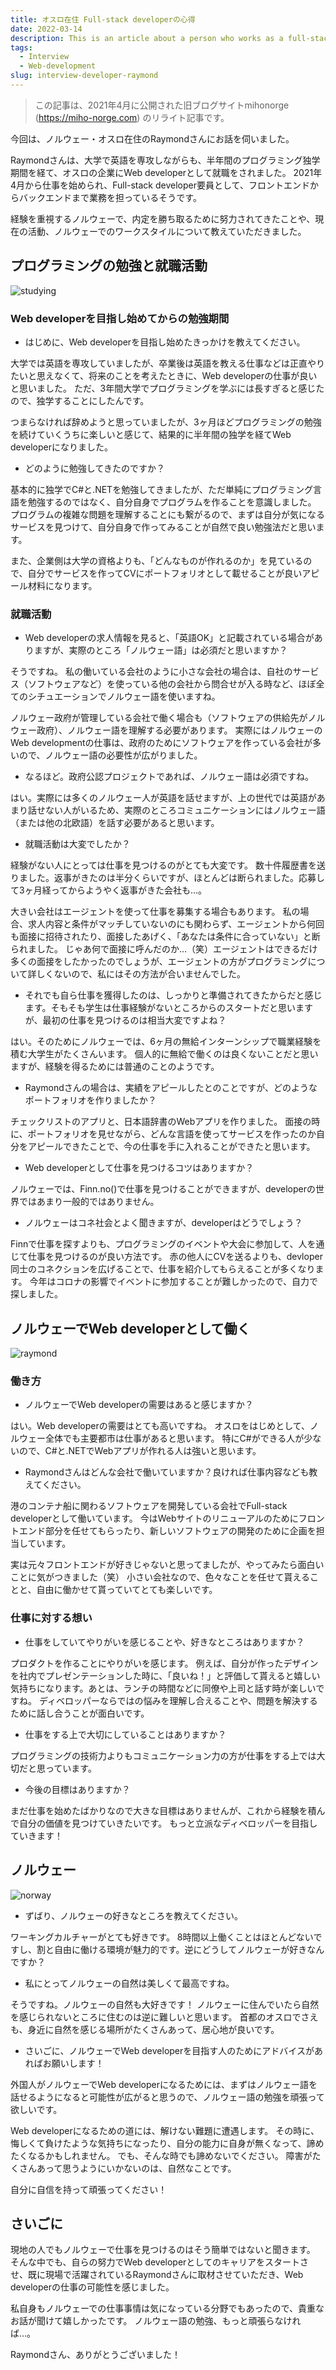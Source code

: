 ```yaml
---
title: オスロ在住 Full-stack developerの心得
date: 2022-03-14
description: This is an article about a person who works as a full-stack developer in Oslo. This time I interviewd Raymond how he got a job and what he experiences as a developer in Norway.
tags:
  - Interview
  - Web-development
slug: interview-developer-raymond
---
```


> この記事は、2021年4月に公開された旧ブログサイトmihonorge (https://miho-norge.com) のリライト記事です。

今回は、ノルウェー・オスロ在住のRaymondさんにお話を伺いました。

Raymondさんは、大学で英語を専攻しながらも、半年間のプログラミング独学期間を経て、オスロの企業にWeb developerとして就職をされました。
2021年4月から仕事を始められ、Full-stack developer要員として、フロントエンドからバックエンドまで業務を担っているそうです。

経験を重視するノルウェーで、内定を勝ち取るために努力されてきたことや、現在の活動、ノルウェーでのワークスタイルについて教えていただきました。

## プログラミングの勉強と就職活動
![studying](./studying.jpg)

### Web developerを目指し始めてからの勉強期間

- はじめに、Web developerを目指し始めたきっかけを教えてください。

大学では英語を専攻していましたが、卒業後は英語を教える仕事などは正直やりたいと思えなくて、将来のことを考えたときに、Web developerの仕事が良いと思いました。
ただ、3年間大学でプログラミングを学ぶには長すぎると感じたので、独学することにしたんです。

つまらなければ辞めようと思っていましたが、3ヶ月ほどプログラミングの勉強を続けていくうちに楽しいと感じて、結果的に半年間の独学を経てWeb developerになりました。

- どのように勉強してきたのですか？

基本的に独学でC#と.NETを勉強してきましたが、ただ単純にプログラミング言語を勉強するのではなく、自分自身でプログラムを作ることを意識しました。
プログラムの複雑な問題を理解することにも繋がるので、まずは自分が気になるサービスを見つけて、自分自身で作ってみることが自然で良い勉強法だと思います。

また、企業側は大学の資格よりも、「どんなものが作れるのか」を見ているので、自分でサービスを作ってCVにポートフォリオとして載せることが良いアピール材料になります。

### 就職活動

- Web developerの求人情報を見ると、「英語OK」と記載されている場合がありますが、実際のところ「ノルウェー語」は必須だと思いますか？

そうですね。
私の働いている会社のように小さな会社の場合は、自社のサービス（ソフトウェアなど）を使っている他の会社から問合せが入る時など、ほぼ全てのシチュエーションでノルウェー語を使いますね。

ノルウェー政府が管理している会社で働く場合も（ソフトウェアの供給先がノルウェー政府）、ノルウェー語を理解する必要があります。
実際にはノルウェーのWeb developmentの仕事は、政府のためにソフトウェアを作っている会社が多いので、ノルウェー語の必要性が広がりました。

- なるほど。政府公認プロジェクトであれば、ノルウェー語は必須ですね。

はい。実際には多くのノルウェー人が英語を話せますが、上の世代では英語があまり話せない人がいるため、実際のところコミュニケーションにはノルウェー語（または他の北欧語）を話す必要があると思います。

- 就職活動は大変でしたか？

経験がない人にとっては仕事を見つけるのがとても大変です。
数十件履歴書を送りました。返事がきたのは半分くらいですが、ほとんどは断られました。応募して3ヶ月経ってからようやく返事がきた会社も…。

大きい会社はエージェントを使って仕事を募集する場合もあります。
私の場合、求人内容と条件がマッチしていないのにも関わらず、エージェントから何回も面接に招待されたり、面接したあげく、「あなたは条件に合っていない」と断られました。
じゃあ何で面接に呼んだのか…（笑）エージェントはできるだけ多くの面接をしたかったのでしょうが、エージェントの方がプログラミングについて詳しくないので、私にはその方法が合いませんでした。

- それでも自ら仕事を獲得したのは、しっかりと準備されてきたからだと感じます。そもそも学生は仕事経験がないところからのスタートだと思いますが、最初の仕事を見つけるのは相当大変ですよね？

はい。そのためにノルウェーでは、6ヶ月の無給インターンシップで職業経験を積む大学生がたくさんいます。
個人的に無給で働くのは良くないことだと思いますが、経験を得るためには普通のことのようです。

- Raymondさんの場合は、実績をアピールしたとのことですが、どのようなポートフォリオを作りましたか？

チェックリストのアプリと、日本語辞書のWebアプリを作りました。
面接の時に、ポートフォリオを見せながら、どんな言語を使ってサービスを作ったのか自分をアピールできたことで、今の仕事を手に入れることができたと思います。

- Web developerとして仕事を見つけるコツはありますか？

ノルウェーでは、Finn.no()で仕事を見つけることができますが、developerの世界ではあまり一般的ではありません。

- ノルウェーはコネ社会とよく聞きますが、developerはどうでしょう？

Finnで仕事を探すよりも、プログラミングのイベントや大会に参加して、人を通じて仕事を見つけるのが良い方法です。
赤の他人にCVを送るよりも、devloper同士のコネクションを広げることで、仕事を紹介してもらえることが多くなります。
今年はコロナの影響でイベントに参加することが難しかったので、自力で探しました。

## ノルウェーでWeb developerとして働く
![raymond](./raymond.jpg)

### 働き方

- ノルウェーでWeb developerの需要はあると感じますか？

はい。Web developerの需要はとても高いですね。
オスロをはじめとして、ノルウェー全体でも主要都市は仕事があると思います。
特にC#ができる人が少ないので、C#と.NETでWebアプリが作れる人は強いと思います。

- Raymondさんはどんな会社で働いていますか？良ければ仕事内容なども教えてください。

港のコンテナ船に関わるソフトウェアを開発している会社でFull-stack developerとして働いています。
今はWebサイトのリニューアルのためにフロントエンド部分を任せてもらったり、新しいソフトウェアの開発のために企画を担当しています。

実は元々フロントエンドが好きじゃないと思ってましたが、やってみたら面白いことに気がつきました（笑）
小さい会社なので、色々なことを任せて貰えることと、自由に働かせて貰っていてとても楽しいです。

### 仕事に対する想い

- 仕事をしていてやりがいを感じることや、好きなところはありますか？

プロダクトを作ることにやりがいを感じます。
例えば、自分が作ったデザインを社内でプレゼンテーションした時に、「良いね！」と評価して貰えると嬉しい気持ちになります。あとは、ランチの時間などに同僚や上司と話す時が楽しいですね。
ディベロッパーならではの悩みを理解し合えることや、問題を解決するために話し合うことが面白いです。

- 仕事をする上で大切にしていることはありますか？

プログラミングの技術力よりもコミュニケーション力の方が仕事をする上では大切だと思っています。

- 今後の目標はありますか？

まだ仕事を始めたばかりなので大きな目標はありませんが、これから経験を積んで自分の価値を見つけていきたいです。
もっと立派なディベロッパーを目指していきます！

## ノルウェー
![norway](./norway.jpg)

- ずばり、ノルウェーの好きなところを教えてください。

ワーキングカルチャーがとても好きです。
8時間以上働くことはほとんどないですし、割と自由に働ける環境が魅力的です。逆にどうしてノルウェーが好きなんですか？

- 私にとってノルウェーの自然は美しくて最高ですね。

そうですね。ノルウェーの自然も大好きです！
ノルウェーに住んでいたら自然を感じられないところに住むのは逆に難しいと思います。
首都のオスロでさえも、身近に自然を感じる場所がたくさんあって、居心地が良いです。

- さいごに、ノルウェーでWeb developerを目指す人のためにアドバイスがあればお願いします！

外国人がノルウェーでWeb developerになるためには、まずはノルウェー語を話せるようになると可能性が広がると思うので、ノルウェー語の勉強を頑張って欲しいです。

Web developerになるための道には、解けない難題に遭遇します。
その時に、悔しくて負けたような気持ちになったり、自分の能力に自身が無くなって、諦めたくなるかもしれません。
でも、そんな時でも諦めないでください。
障害がたくさんあって思うようにいかないのは、自然なことです。

自分に自信を持って頑張ってください！

## さいごに
現地の人でもノルウェーで仕事を見つけるのはそう簡単ではないと聞きます。
そんな中でも、自らの努力でWeb developerとしてのキャリアをスタートさせ、既に現場で活躍されているRaymondさんに取材させていただき、Web developerの仕事の可能性を感じました。

私自身もノルウェーでの仕事事情は気になっている分野でもあったので、貴重なお話が聞けて嬉しかったです。
ノルウェー語の勉強、もっと頑張らなければ…。

Raymondさん、ありがとうございました！

